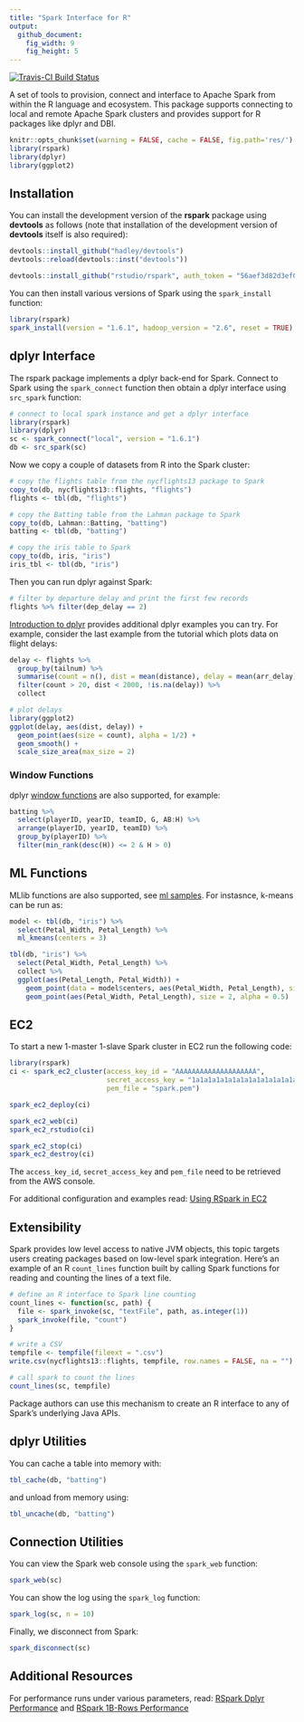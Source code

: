```yaml
---
title: "Spark Interface for R"
output:
  github_document:
    fig_width: 9
    fig_height: 5
---
```


[![Travis-CI Build Status](https://travis-ci.com/rstudio/rspark.svg?token=MxiS2SHZy3QzqFf34wQr&branch=master)](https://travis-ci.com/rstudio/rspark)

A set of tools to provision, connect and interface to Apache Spark from within the R language and ecosystem. This package supports connecting to local and remote Apache Spark clusters and provides support for R packages like dplyr and DBI.

```r
knitr::opts_chunk$set(warning = FALSE, cache = FALSE, fig.path='res/')
library(rspark)
library(dplyr)
library(ggplot2)
```


## Installation

You can install the development version of the **rspark** package using **devtools** as follows (note that installation of the development version of **devtools** itself is also required):

```r
devtools::install_github("hadley/devtools")
devtools::reload(devtools::inst("devtools"))

devtools::install_github("rstudio/rspark", auth_token = "56aef3d82d3ef05755e40a4f6bdaab6fbed8a1f1")
```

You can then install various versions of Spark using the `spark_install` function:

```r
library(rspark)
spark_install(version = "1.6.1", hadoop_version = "2.6", reset = TRUE)
```


## dplyr Interface

The rspark package implements a dplyr back-end for Spark. Connect to Spark using the `spark_connect` function then obtain a dplyr interface using `src_spark` function:

```r
# connect to local spark instance and get a dplyr interface
library(rspark)
library(dplyr)
sc <- spark_connect("local", version = "1.6.1")
db <- src_spark(sc)
```

Now we copy a couple of datasets from R into the Spark cluster:

```r
# copy the flights table from the nycflights13 package to Spark
copy_to(db, nycflights13::flights, "flights")
flights <- tbl(db, "flights")

# copy the Batting table from the Lahman package to Spark
copy_to(db, Lahman::Batting, "batting")
batting <- tbl(db, "batting")

# copy the iris table to Spark
copy_to(db, iris, "iris")
iris_tbl <- tbl(db, "iris")
```

Then you can run dplyr against Spark:

```r
# filter by departure delay and print the first few records
flights %>% filter(dep_delay == 2)
```

[Introduction to dplyr](https://cran.rstudio.com/web/packages/dplyr/vignettes/introduction.html) provides additional dplyr examples you can try. For example, consider the last example from the tutorial which plots data on flight delays:

```r
delay <- flights %>% 
  group_by(tailnum) %>%
  summarise(count = n(), dist = mean(distance), delay = mean(arr_delay)) %>%
  filter(count > 20, dist < 2000, !is.na(delay)) %>%
  collect

# plot delays
library(ggplot2)
ggplot(delay, aes(dist, delay)) +
  geom_point(aes(size = count), alpha = 1/2) +
  geom_smooth() +
  scale_size_area(max_size = 2)
```


### Window Functions

dplyr [window functions](https://cran.r-project.org/web/packages/dplyr/vignettes/window-functions.html) are also supported, for example:

```r

batting %>%
  select(playerID, yearID, teamID, G, AB:H) %>%
  arrange(playerID, yearID, teamID) %>%
  group_by(playerID) %>%
  filter(min_rank(desc(H)) <= 2 & H > 0)

```

## ML Functions

MLlib functions are also supported, see [ml samples](docs/ml_examples.md). For instasnce, k-means can be run as:

```r
model <- tbl(db, "iris") %>%
  select(Petal_Width, Petal_Length) %>%
  ml_kmeans(centers = 3)

tbl(db, "iris") %>%
  select(Petal_Width, Petal_Length) %>%
  collect %>%
  ggplot(aes(Petal_Length, Petal_Width)) +
    geom_point(data = model$centers, aes(Petal_Width, Petal_Length), size = 60, alpha = 0.1) +
    geom_point(aes(Petal_Width, Petal_Length), size = 2, alpha = 0.5)

```

## EC2

To start a new 1-master 1-slave Spark cluster in EC2 run the following code:

```r
library(rspark)
ci <- spark_ec2_cluster(access_key_id = "AAAAAAAAAAAAAAAAAAAA",
                        secret_access_key = "1a1a1a1a1a1a1a1a1a1a1a1a1a1a1a1a1a1a1a1",
                        pem_file = "spark.pem")

spark_ec2_deploy(ci)

spark_ec2_web(ci)
spark_ec2_rstudio(ci)

spark_ec2_stop(ci)
spark_ec2_destroy(ci)
```

The `access_key_id`, `secret_access_key` and `pem_file` need to be retrieved from the AWS console.

For additional configuration and examples read: [Using RSpark in EC2](docs/ec2.md)

## Extensibility

Spark provides low level access to native JVM objects, this topic targets users creating packages based on low-level spark integration. Here's an example of an R `count_lines` function built by calling Spark functions for reading and counting the lines of a text file.

```r
# define an R interface to Spark line counting
count_lines <- function(sc, path) {
  file <- spark_invoke(sc, "textFile", path, as.integer(1))
  spark_invoke(file, "count")
}

# write a CSV 
tempfile <- tempfile(fileext = ".csv")
write.csv(nycflights13::flights, tempfile, row.names = FALSE, na = "")

# call spark to count the lines
count_lines(sc, tempfile)
```

Package authors can use this mechanism to create an R interface to any of Spark's underlying Java APIs.


## dplyr Utilities

You can cache a table into memory with:

```r
tbl_cache(db, "batting")
```

and unload from memory using:

```r
tbl_uncache(db, "batting")
```


## Connection Utilities

You can view the Spark web console using the `spark_web` function:

```r
spark_web(sc)
```

You can show the log using the `spark_log` function:

```r
spark_log(sc, n = 10)
```

Finally, we disconnect from Spark:

```r
spark_disconnect(sc)
```

## Additional Resources

For performance runs under various parameters, read: [RSpark Dplyr Performance](docs/perf_dplyr.md) and [RSpark 1B-Rows Performance](docs/perf_1b.md)
